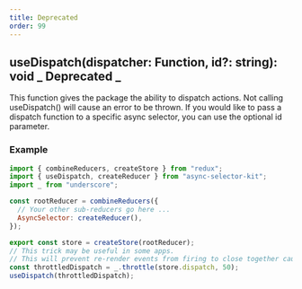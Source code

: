 ```yaml
---
title: Deprecated
order: 99
---
```


## useDispatch(dispatcher: Function, id?: string): void **_ Deprecated _**

This function gives the package the ability to dispatch actions. Not calling useDispatch() will cause an error to be thrown. If you would like to pass a dispatch function to a specific async selector, you can use the optional id parameter.

### Example

```js
import { combineReducers, createStore } from "redux";
import { useDispatch, createReducer } from "async-selector-kit";
import _ from "underscore";

const rootReducer = combineReducers({
  // Your other sub-reducers go here ...
  AsyncSelector: createReducer(),
});

export const store = createStore(rootReducer);
// This trick may be useful in some apps.
// This will prevent re-render events from firing to close together causing over-rendering
const throttledDispatch = _.throttle(store.dispatch, 50);
useDispatch(throttledDispatch);
```
